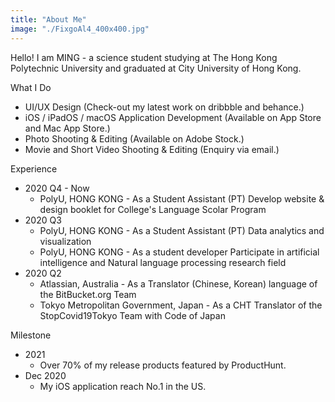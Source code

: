 ```yaml
---
title: "About Me"
image: "./FixgoAl4_400x400.jpg"
---
```



Hello! I am MING - a science student studying at The Hong Kong Polytechnic University and graduated at City University of Hong Kong.

What I Do

- UI/UX Design (Check-out my latest work on dribbble and behance.)
- iOS / iPadOS / macOS Application Development (Available on App Store and Mac App Store.)
- Photo Shooting & Editing (Available on Adobe Stock.)
- Movie and Short Video Shooting & Editing (Enquiry via email.)

Experience

- 2020 Q4 - Now
  - PolyU, HONG KONG - As a Student Assistant (PT) Develop website & design booklet for College's Language Scolar Program
- 2020 Q3
  - PolyU, HONG KONG - As a Student Assistant (PT) Data analytics and visualization
  - PolyU, HONG KONG - As a student developer Participate in artificial intelligence and Natural language processing research field
- 2020 Q2
  - Atlassian, Australia - As a Translator (Chinese, Korean) language of the BitBucket.org Team
  - Tokyo Metropolitan Government, Japan - As a CHT Translator of the StopCovid19Tokyo Team with Code of Japan

Milestone

- 2021 
  - Over 70% of my release products featured by ProductHunt.
- Dec 2020 
  - My iOS application reach No.1 in the US.
